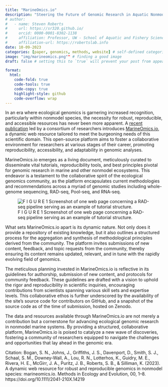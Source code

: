 ```yaml
---
title: "MarineOmics.io"
description: "Steering the Future of Genomic Research in Aquatic Nonmodel Species"
# author:
#   - name: Steven Roberts
#     url: https://sr320.github.io/
#     orcid: 0000-0001-8302-1138
#     affiliation: Professor, UW - School of Aquatic and Fishery Sciences
#     affiliation-url: https://robertslab.info
date: 10-09-2023
categories: [paper, genomics, methods, website] # self-defined categories
image: "img/marineomics.png"" # finding a good image
draft: false # setting this to `true` will prevent your post from appearing on your listing page until you're ready!

format:
  html:
    code-fold: true
    code-tools: true
    code-copy: true
    highlight-style: github
    code-overflow: wrap
---
```


In an era where ecological genomics is garnering increased recognition, particularly within nonmodel species, the necessity for robust, reproducible, and accessible resources has never been more apparent. A [recent publication](https://doi.org/10.1111/2041-210X.14219) led by a consortium of researchers introduces [MarineOmics.io](MarineOmics.io), a dynamic web resource tailored to meet the burgeoning needs of this scientific domain. This open-source platform aims to foster a collaborative environment for researchers at various stages of their career, promoting reproducibility, accessibility, and adaptability in genomic analyses.

MarineOmics.io emerges as a living document, meticulously curated to disseminate vital tutorials, reproducibility tools, and best principles pivotal for genomic research in marine and other nonmodel ecosystems. This endeavor is a testament to the collaborative spirit of the ecological genomics community, as the platform encapsulates current methodologies and recommendations across a myriad of genomic studies including whole-genome sequencing, RAD-seq, Pool-seq, and RNA-seq.

![F I G U R E 1 Screenshot of one web page concerning a RAD-seq pipeline serving as an example of tutorial structure.](http://gannet.fish.washington.edu/seashell/snaps/Monosnap_17823668.pdf_2023-10-09_05-52-35.png)

What sets MarineOmics.io apart is its dynamic nature. Not only does it provide a repository of existing knowledge, but it also outlines a structured process for the aggregation and synthesis of methodological principles derived from the community. The platform invites submissions of new content, feedback, and topic requests from the community, thereby ensuring its content remains updated, relevant, and in tune with the rapidly evolving field of genomics.

The meticulous planning invested in MarineOmics.io is reflective in its guidelines for authorship, submission of new content, and protocols for community feedback. These guidelines are drafted with a vision to uphold the rigor and reproducibility in scientific inquiries, encouraging contributions from scientists spanning various skill sets and expertise levels. This collaborative ethos is further underscored by the availability of the site's source code for contributors on GitHub, and a snapshot of the source code as of the time of submission, hosted on Zenodo.

The data and resources available through MarineOmics.io are not merely a contribution but a cornerstone for advancing ecological genomic research in nonmodel marine systems. By providing a structured, collaborative platform, MarineOmics.io is poised to catalyze a new wave of discoveries, fostering a community of researchers equipped to navigate the challenges and opportunities that lay ahead in the genomic era.

Citation: Bogan, S. N., Johns, J., Griffiths, J. S., Davenport, D., Smith, S. J., Schaal, S. M., Downey-Wall, A., Lou, R. N., Lotterhos, K., Guidry, M. E., Rivera, H. E., McGirr, J. A., Puritz, J. B., Roberts, S. B., & Silliman, K. (2023). A dynamic web resource for robust and reproducible genomics in nonmodel species: marineomics.io. Methods in Ecology and Evolution, 00, 1--8. https://doi.org/10.1111/2041-210X.14219
